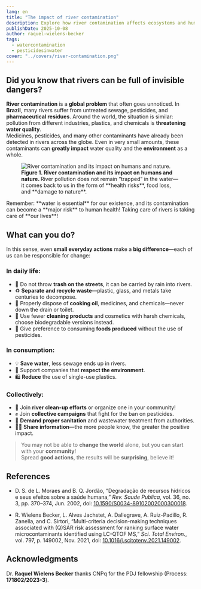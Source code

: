 ```yaml
---
lang: en
title: "The impact of river contamination"
description: Explore how river contamination affects ecosystems and human health, and learn about strategies to mitigate its effects.
publishDate: 2025-10-08
author: raquel-wielens-becker
tags:
  - watercontamination
  - pesticidesinwater
cover: "../covers/river-contamination.png"
---
```



## Did you know that rivers can be full of invisible dangers?

**River contamination** is a **global problem** that often goes unnoticed. In **Brazil**, many rivers suffer from untreated sewage, pesticides, and **pharmaceutical residues**. Around the world, the situation is similar: pollution from different industries, plastics, and chemicals is **threatening water quality**.  
Medicines, pesticides, and many other contaminants have already been detected in rivers across the globe. Even in very small amounts, these contaminants can **greatly impact** water quality and the **environment** as a whole.

<figure>
  <Image
    src={figure_1}
    alt="River contamination and its impact on humans and nature."
  />
  <figcaption>
    <strong>
      Figure 1. River contamination and its impact on humans and nature.
    </strong>
    River pollution does not remain “trapped” in the water—it comes back to us in
    the form of **health risks**, food loss, and **damage to nature**.
  </figcaption>
</figure>
Remember: **water is essential** for our existence, and its contamination can become
a **major risk** to human health! Taking care of rivers is taking care of **our lives**!

## What can you do?

In this sense, even **small everyday actions** make a **big difference**—each of us can be responsible for change:

### In daily life:

- 🚯 Do not throw **trash on the streets**, it can be carried by rain into rivers.
- ♻️ **Separate and recycle waste**—plastic, glass, and metals take centuries to decompose.
- 🚽 Properly dispose of **cooking oil**, medicines, and chemicals—never down the drain or toilet.
- 🧴 Use fewer **cleaning products** and cosmetics with harsh chemicals, choose biodegradable versions instead.
- 🌱 Give preference to consuming **foods produced** without the use of pesticides.

### In consumption:

- 💡 **Save water**, less sewage ends up in rivers.
- 🍃 Support companies that **respect the environment**.
- 🛍️ **Reduce** the use of single-use plastics.

### Collectively:

- 🌳 Join **river clean-up efforts** or organize one in your community!
- ✊ Join **collective campaigns** that fight for the ban on pesticides.
- 📢 **Demand proper sanitation** and wastewater treatment from authorities.
- 👩‍🏫 **Share information**—the more people know, the greater the positive impact.

> You may not be able to **change the world** alone, but you can start with your **community**!  
> Spread **good actions**, the results will be **surprising**, believe it!

## References

- D. S. de L. Moraes and B. Q. Jordão, “Degradação de recursos hídricos e seus efeitos sobre a saúde humana,” _Rev. Saude Publica_, vol. 36, no. 3, pp. 370–374, Jun. 2002, doi: [10.1590/S0034-89102002000300018](https://doi.org/10.1590/S0034-89102002000300018).

- R. Wielens Becker, L. Alves Jachstet, A. Dallegrave, A. Ruiz-Padillo, R. Zanella, and C. Sirtori, “Multi-criteria decision-making techniques associated with (Q)SAR risk assessment for ranking surface water microcontaminants identified using LC-QTOF MS,” _Sci. Total Environ._, vol. 797, p. 149002, Nov. 2021, doi: [10.1016/j.scitotenv.2021.149002](https://doi.org/10.1016/j.scitotenv.2021.149002).

## Acknowledgments

Dr. **Raquel Wielens Becker** thanks CNPq for the PDJ fellowship (Process: **171802/2023-3**).
